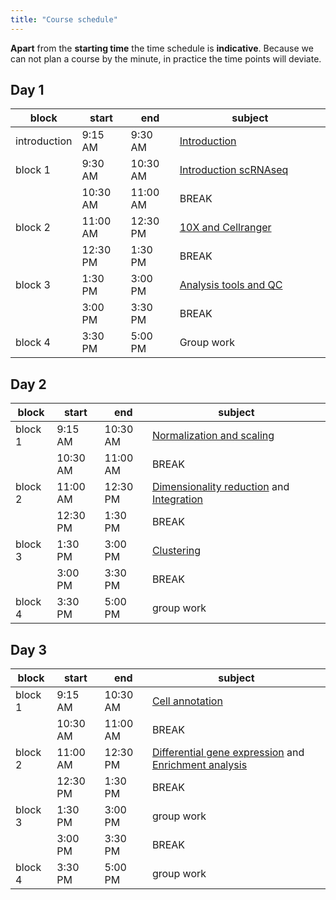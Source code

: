 ```yaml
---
title: "Course schedule"
---
```


::: {.callout-note}
**Apart** from the **starting time** the time schedule is **indicative**. Because we can not plan a course by the minute, in practice the time points will deviate. 
:::

## Day 1

| block   	| start    	| end      	| subject                        	|
|---------	|----------	|----------	|--------------------------------	|
| introduction 	| 9:15 AM  	| 9:30 AM 	| [Introduction](day1/day1-1_setup.qmd) |
| block 1 	| 9:30 AM  	| 10:30 AM 	| [Introduction scRNAseq](day1/day1-1_setup.qmd) |
|         	| 10:30 AM 	| 11:00 AM 	| BREAK                          	|
| block 2 	| 11:00 AM 	| 12:30 PM 	| [10X and Cellranger](day1/day1-1a_cellranger.qmd) 	     |
|         	| 12:30 PM 	| 1:30 PM  	| BREAK                          	|
| block 3 	| 1:30 PM  	| 3:00 PM  	| [Analysis tools and QC](day1/day1-2_analysis_tools_qc.qmd)             	 |
|         	| 3:00 PM  	| 3:30 PM  	| BREAK                          	|
| block 4 	| 3:30 PM  	| 5:00 PM  	| Group work                |

## Day 2

| block   	| start    	| end      	| subject                             	|
|---------	|----------	|----------	|-------------------------------------	|
| block 1 	| 9:15 AM  	| 10:30 AM  	| [Normalization and scaling](day2/day2-1_normalization_scaling.qmd)                  |
|         	| 10:30 AM 	| 11:00 AM 	| BREAK                               	|
| block 2 	| 11:00 AM 	| 12:30 PM 	| [Dimensionality reduction](day2/day2-2_dimensionality_reduction.qmd) and [Integration](day2/day2-3_integration.qmd)  |
|         	| 12:30 PM 	| 1:30 PM  	| BREAK                               	|
| block 3 	| 1:30 PM  	| 3:00 PM  	| [Clustering](day2/day2-4_clustering.qmd)     	|
|         	| 3:00 PM  	| 3:30 PM  	| BREAK                               	|
| block 4 	| 3:30 PM  	| 5:00 PM  	| group work 	|

## Day 3

| block   	| start    	| end      	| subject                             	|
|---------	|----------	|----------	|-------------------------------------	|
| block 1 	| 9:15 AM  	| 10:30 AM 	| [Cell annotation](day3/day3-1_cell_annotation.qmd) 	|
|         	| 10:30 AM 	| 11:00 AM 	| BREAK                               	|
| block 2 	| 11:00 AM 	| 12:30 PM 	| [Differential gene expression](day3/day3-2_differential_gene_expression.qmd) and [Enrichment analysis](day3/day3-3_enrichment_analysis.qmd)            	|
|         	| 12:30 PM 	| 1:30 PM  	| BREAK                               	|
| block 3 	| 1:30 PM  	| 3:00 PM  	| group work |
|         	| 3:00 PM  	| 3:30 PM  	| BREAK                               	|
| block 4 	| 3:30 PM  	| 5:00 PM  	| group work 	|

